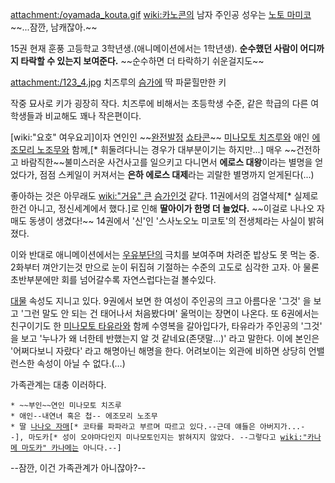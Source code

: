 attachment:/oyamada_kouta.gif
[[wiki:카노콘]]의 남자 주인공 성우는 [[노토 마미코]] ~~...잠깐, 남캐잖아.~~

15권 현재 훈풍 고등학교 3학년생.(애니메이션에서는 1학년생). '''순수했던 사람이 어디까지 타락할 수 있는지 보여준다.''' ~~순수하면 더 타락하기 쉬운걸지도~~

attachment:/123_4.jpg
치즈루의 [[슴가]]에 딱 파묻힐만한 키

작중 묘사로 키가 굉장히 작다. 치즈루에 비해서는 초등학생 수준, 같은 학급의 다른 여학생들과 비교해도 꽤나 작은편이다. 

[wiki:"요호" 여우요괴]이자 연인인 ~~[[완전발정]] [[쇼타콘]]~~ [[미나모토 치즈루]]와 애인 [[에조모리 노조무]]와 함께,[* 휘둘려다니는 경우가 대부분이기는 하지만...] 매우 ~~건전하고 바람직한~~불미스러운 사건사고를 일으키고 다니면서 '''에로스 대왕'''이라는 별명을 얻었다가, 점점 스케일이 커져서는 '''은하 에로스 대제'''라는 괴랄한 별명까지 얻게된다(...)

좋아하는 것은 아무래도 [[wiki:"거유" 큰]] [[슴가]]인것 같다. 11권에서의 검열삭제[* 실제로 한건 아니고, 정신세계에서 했다.]로 인해 '''딸아이가 한명 더 늘었다.''' ~~이걸로 나나오 자매도 동생이 생겼다!~~ 14권에서 '신'인 '스사노오노 미코토'의 전생체라는 사실이 밝혀졌다.

이와 반대로 애니메이션에서는 [[우유부단]]의 극치를 보여주며 차려준 밥상도 못 먹는 중. 2화부터 껴안기는것 만으로 눈이 뒤집혀 기절하는 수준의 고도로 심각한 고자. 아 물론 초반부분에만 회를 넘어갈수록 자연스럽다는걸 볼수있다.

[[대물]] 속성도 지니고 있다. 9권에서 보면 한 여성이 주인공의 크고 아름다운 '그것' 을 보고 '그런 말도 안 되는 건 태어나서 처음봤다며' 울먹이는 장면이 나온다. 또 6권에서는 친구이기도 한 [[미나모토 타유라]]와 함께 수영복을 갈아입다가, 타유라가 주인공의 '그것' 을 보고 '누나가 왜 너한테 반했는지 알 것 같네요(존댓말…)' 라고 말한다. 이에 본인은 '어쩌다보니 자랐다' 라고 해명아닌 해명을 한다. 어려보이는 외관에 비하면 상당히 언밸런스한 속성이 아닐 수 없다.(…)

가족관계는 대충 이러하다.
 * ~~부인~~연인 미나모토 치즈루
 * 애인--내연녀 혹은 첩-- 에조모리 노조무
 * 딸 [[나나오 자매]][* 코타를 파파라고 부르며 따르고 있다.--근데 얘들은 아버지가...--], 마도카[* 성이 오야마다인지 미나모토인지는 밝혀지지 않았다. --그렇다고 [[wiki:"카나메 마도카" 카나메]]는 아니다.--]

--잠깐, 이건 가족관계가 아니잖아?--
